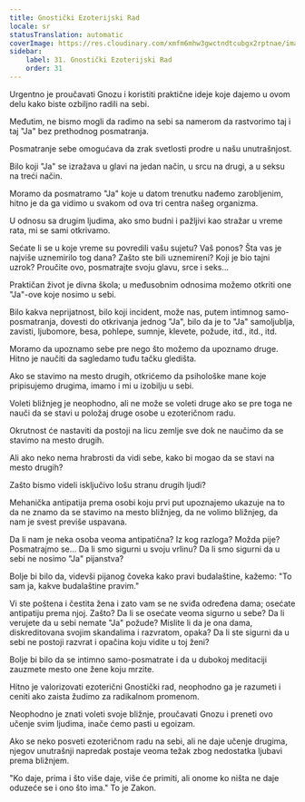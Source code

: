 ```yaml
---
title: Gnostički Ezoterijski Rad
locale: sr
statusTranslation: automatic
coverImage: https://res.cloudinary.com/xmfm6mhw3gwctndtcubgx2rptnae/image/upload/v1740468922/small_cover_tratado_de_psicologia_revolucionaria_a4c0dca4e0.webp
sidebar:
    label: 31. Gnostički Ezoterijski Rad
    order: 31
---
```

Urgentno je proučavati Gnozu i koristiti praktične ideje koje dajemo u ovom delu kako biste ozbiljno radili na sebi.

Međutim, ne bismo mogli da radimo na sebi sa namerom da rastvorimo taj i taj "Ja" bez prethodnog posmatranja.

Posmatranje sebe omogućava da zrak svetlosti prodre u našu unutrašnjost.

Bilo koji "Ja" se izražava u glavi na jedan način, u srcu na drugi, a u seksu na treći način.

Moramo da posmatramo "Ja" koje u datom trenutku nađemo zarobljenim, hitno je da ga vidimo u svakom od ova tri centra našeg organizma.

U odnosu sa drugim ljudima, ako smo budni i pažljivi kao stražar u vreme rata, mi se sami otkrivamo.

Sećate li se u koje vreme su povredili vašu sujetu? Vaš ponos? Šta vas je najviše uznemirilo tog dana? Zašto ste bili uznemireni? Koji je bio tajni uzrok? Proučite ovo, posmatrajte svoju glavu, srce i seks...

Praktičan život je divna škola; u međusobnim odnosima možemo otkriti one "Ja"-ove koje nosimo u sebi.

Bilo kakva neprijatnost, bilo koji incident, može nas, putem intimnog samo-posmatranja, dovesti do otkrivanja jednog "Ja", bilo da je to "Ja" samoljublja, zavisti, ljubomore, besa, pohlepe, sumnje, klevete, požude, itd., itd., itd.

Moramo da upoznamo sebe pre nego što možemo da upoznamo druge. Hitno je naučiti da sagledamo tuđu tačku gledišta.

Ako se stavimo na mesto drugih, otkrićemo da psihološke mane koje pripisujemo drugima, imamo i mi u izobilju u sebi.

Voleti bližnjeg je neophodno, ali ne može se voleti druge ako se pre toga ne nauči da se stavi u položaj druge osobe u ezoteričnom radu.

Okrutnost će nastaviti da postoji na licu zemlje sve dok ne naučimo da se stavimo na mesto drugih.

Ali ako neko nema hrabrosti da vidi sebe, kako bi mogao da se stavi na mesto drugih?

Zašto bismo videli isključivo lošu stranu drugih ljudi?

Mehanička antipatija prema osobi koju prvi put upoznajemo ukazuje na to da ne znamo da se stavimo na mesto bližnjeg, da ne volimo bližnjeg, da nam je svest previše uspavana.

Da li nam je neka osoba veoma antipatična? Iz kog razloga? Možda pije? Posmatrajmo se... Da li smo sigurni u svoju vrlinu? Da li smo sigurni da u sebi ne nosimo "Ja" pijanstva?

Bolje bi bilo da, videvši pijanog čoveka kako pravi budalaštine, kažemo: "To sam ja, kakve budalaštine pravim."

Vi ste poštena i čestita žena i zato vam se ne sviđa određena dama; osećate antipatiju prema njoj. Zašto? Da li se osećate veoma sigurno u sebe? Da li verujete da u sebi nemate "Ja" požude? Mislite li da je ona dama, diskreditovana svojim skandalima i razvratom, opaka? Da li ste sigurni da u sebi ne postoji razvrat i opačina koju vidite u toj ženi?

Bolje bi bilo da se intimno samo-posmatrate i da u dubokoj meditaciji zauzmete mesto one žene koju mrzite.

Hitno je valorizovati ezoterični Gnostički rad, neophodno ga je razumeti i ceniti ako zaista žudimo za radikalnom promenom.

Neophodno je znati voleti svoje bližnje, proučavati Gnozu i preneti ovo učenje svim ljudima, inače ćemo pasti u egoizam.

Ako se neko posveti ezoteričnom radu na sebi, ali ne daje učenje drugima, njegov unutrašnji napredak postaje veoma težak zbog nedostatka ljubavi prema bližnjem.

"Ko daje, prima i što više daje, više će primiti, ali onome ko ništa ne daje oduzeće se i ono što ima." To je Zakon.

